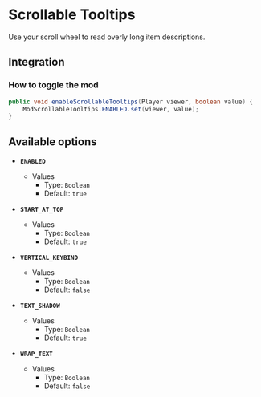 # Scrollable Tooltips

Use your scroll wheel to read overly long item descriptions.

## Integration

### How to toggle the mod

```java
public void enableScrollableTooltips(Player viewer, boolean value) {
    ModScrollableTooltips.ENABLED.set(viewer, value);
}
```

## Available options

- __`ENABLED`__
    - Values
        - Type: `Boolean`
        - Default: `true`

- __`START_AT_TOP`__
    - Values
        - Type: `Boolean`
        - Default: `true`

- __`VERTICAL_KEYBIND`__
    - Values
        - Type: `Boolean`
        - Default: `false`

- __`TEXT_SHADOW`__
    - Values
        - Type: `Boolean`
        - Default: `true`

- __`WRAP_TEXT`__
    - Values
        - Type: `Boolean`
        - Default: `false`

